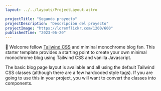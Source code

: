 ```yaml
---
layout: ../../layouts/ProjectLayout.astro

projectTitle: "Segundo proyecto"
projectDescription: "Descripción del proyecto"
projectImage: "https://loremflickr.com/1200/600"
publishedTime: "2023-06-20"
---
```


👋 Welcome fellow [Tailwind CSS](https://www.tailwindcss.com) and miminal monochrome blog fan. This starter template provides a starting point to create your own minimal monochrome blog using Tailwind CSS and vanilla Javascript.

The basic blog page layout is available and all using the default Tailwind CSS classes (although there are a few hardcoded style tags). If you are going to use this in your project, you will want to convert the classes into components.